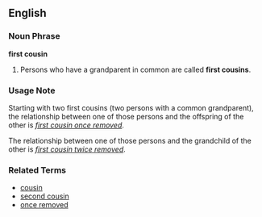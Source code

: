 ==English==
===Noun Phrase===
'''first cousin'''

# Persons who have a grandparent in common are called '''first cousins'''.

===Usage Note===
Starting with two first cousins (two persons with a common grandparent), the relationship between one of those persons and the offspring of the other is ''[[first cousin once removed]]''.

The relationship between one of those persons and the grandchild of the other is ''[[first cousin twice removed]]''.

===Related Terms===
*[[cousin]]
*[[second cousin]]
*[[once removed]]